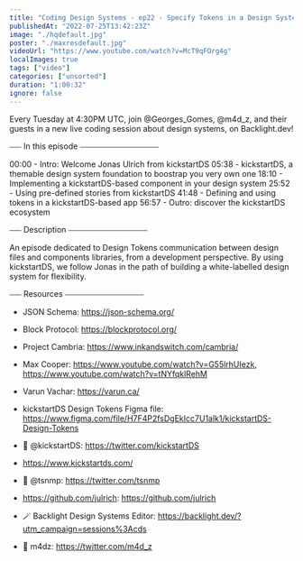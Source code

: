```yaml
---
title: "Coding Design Systems - ep22 - Specify Tokens in a Design System"
publishedAt: "2022-07-25T13:42:23Z"
image: "./hqdefault.jpg"
poster: "./maxresdefault.jpg"
videoUrl: "https://www.youtube.com/watch?v=McT9qFOrg4g"
localImages: true
tags: ["video"]
categories: ["unsorted"]
duration: "1:00:32"
ignore: false
---
```

Every Tuesday at 4:30PM UTC, join @Georges_Gomes, @m4d_z, and their guests in a new live coding session about design systems, on Backlight.dev!

⎯⎯⎯ In this episode ⎯⎯⎯⎯⎯⎯⎯⎯⎯⎯⎯⎯⎯⎯⎯⎯⎯⎯⎯⎯

00:00 - Intro: Welcome Jonas Ulrich from kickstartDS
05:38 - kickstartDS, a themable design system foundation to boostrap you very own one
18:10 - Implementing a kickstartDS-based component in your design system
25:52 - Using pre-defined stories from kickstartDS
41:48 - Defining and using tokens in a kickstartDS-based app
56:57 - Outro: discover the kickstartDS ecosystem

⎯⎯⎯ Description ⎯⎯⎯⎯⎯⎯⎯⎯⎯⎯⎯⎯⎯⎯⎯⎯⎯⎯⎯⎯

An episode dedicated to Design Tokens communication between design files and components libraries, from a development perspective. By using kickstartDS, we follow Jonas in the path of building a white-labelled design system for flexibility.

⎯⎯⎯ Resources ⎯⎯⎯⎯⎯⎯⎯⎯⎯⎯⎯⎯⎯⎯⎯⎯⎯⎯⎯⎯

- JSON Schema: https://json-schema.org/
- Block Protocol: https://blockprotocol.org/
- Project Cambria: https://www.inkandswitch.com/cambria/
- Max Cooper: https://www.youtube.com/watch?v=G55lrhUIezk, https://www.youtube.com/watch?v=tNYfqklRehM
- Varun Vachar: https://varun.ca/

- kickstartDS Design Tokens Figma file: https://www.figma.com/file/H7F4P2fsDgEkIcc7U1alk1/kickstartDS-Design-Tokens
- 🐥 @kickstartDS: https://twitter.com/kickstartDS
- https://www.kickstartds.com/

- 🐥 @tsnmp: https://twitter.com/tsnmp
- https://github.com/julrich: https://github.com/julrich

- 🪄 Backlight Design Systems Editor: https://backlight.dev/?utm_campaign=sessions%3Acds
- 🐥 m4dz: https://twitter.com/m4d_z
